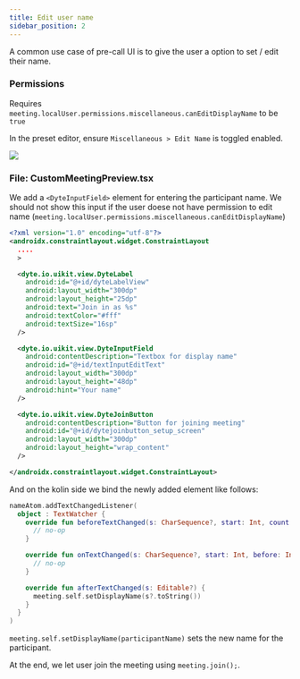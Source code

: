 ```yaml
---
title: Edit user name
sidebar_position: 2
---
```


A common use case of pre-call UI is to give the user a option to set / edit their name.

### Permissions

Requires `meeting.localUser.permissions.miscellaneous.canEditDisplayName` to be `true`

In the preset editor, ensure `Miscellaneous > Edit Name` is toggled enabled.

<img src="/static/react/preset-edit-name.png" />

### File: CustomMeetingPreview.tsx

We add a `<DyteInputField>` element for entering the participant name. We should not show this input if the user doese not have permission to edit name (`meeting.localUser.permissions.miscellaneous.canEditDisplayName`)

```xml {15, 21}
<?xml version="1.0" encoding="utf-8"?>
<androidx.constraintlayout.widget.ConstraintLayout 
  ....
  >

  <dyte.io.uikit.view.DyteLabel
    android:id="@+id/dyteLabelView"
    android:layout_width="300dp"
    android:layout_height="25dp"
    android:text="Join in as %s"
    android:textColor="#fff"
    android:textSize="16sp"
  />

  <dyte.io.uikit.view.DyteInputField
    android:contentDescription="Textbox for display name"
    android:id="@+id/textInputEditText"
    android:layout_width="300dp"
    android:layout_height="48dp"
    android:hint="Your name"
  />

  <dyte.io.uikit.view.DyteJoinButton
    android:contentDescription="Button for joining meeting"
    android:id="@+id/dytejoinbutton_setup_screen"
    android:layout_width="300dp"
    android:layout_height="wrap_content"
  />

</androidx.constraintlayout.widget.ConstraintLayout>
```

And on the kolin side we bind the newly added element like follows:

```kotlin
nameAtom.addTextChangedListener(
  object : TextWatcher {
    override fun beforeTextChanged(s: CharSequence?, start: Int, count: Int, after: Int) {
      // no-op
    }

    override fun onTextChanged(s: CharSequence?, start: Int, before: Int, count: Int) {
      // no-op
    }

    override fun afterTextChanged(s: Editable?) {
      meeting.self.setDisplayName(s?.toString()) 
    }
  }
)
```

`meeting.self.setDisplayName(participantName)` sets the new name for the participant.

At the end, we let user join the meeting using `meeting.join();`.